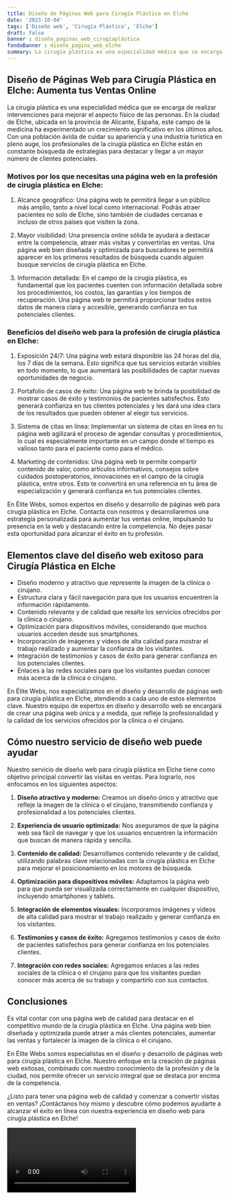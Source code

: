 ```yaml
---
title: Diseño de Páginas Web para Cirugía Plástica en Elche
date: '2023-10-04'
tags: ['Diseño web', 'Cirugía Plástica', 'Elche']
draft: false
banner : diseño_paginas_web_cirugíaplástica
fondoBanner : diseño_pagina_web_elche
summary: La cirugía plástica es una especialidad médica que se encarga de realizar intervenciones para mejorar el aspecto físico de las personas. En la ciudad de Elche, ubicada en la provincia de Alicante, España, este campo de la medicina ha experimentado un crecimiento significativo en los últimos años. Con una población ávida de cuidar su apariencia y una industria turística en pleno auge, los profesionales de la cirugía plástica en Elche están en constante búsqueda de estrategias para destacar y llegar a un mayor número de clientes potenciales.
---
```


## Diseño de Páginas Web para Cirugía Plástica en Elche: Aumenta tus Ventas Online

La cirugía plástica es una especialidad médica que se encarga de realizar intervenciones para mejorar el aspecto físico de las personas. En la ciudad de Elche, ubicada en la provincia de Alicante, España, este campo de la medicina ha experimentado un crecimiento significativo en los últimos años. Con una población ávida de cuidar su apariencia y una industria turística en pleno auge, los profesionales de la cirugía plástica en Elche están en constante búsqueda de estrategias para destacar y llegar a un mayor número de clientes potenciales.

### Motivos por los que necesitas una página web en la profesión de cirugía plástica en Elche:

1. Alcance geográfico: Una página web te permitirá llegar a un público más amplio, tanto a nivel local como internacional. Podrás atraer pacientes no solo de Elche, sino también de ciudades cercanas e incluso de otros países que visiten la zona.

2. Mayor visibilidad: Una presencia online sólida te ayudará a destacar entre la competencia, atraer más visitas y convertirlas en ventas. Una página web bien diseñada y optimizada para buscadores te permitirá aparecer en los primeros resultados de búsqueda cuando alguien busque servicios de cirugía plástica en Elche.

3. Información detallada: En el campo de la cirugía plástica, es fundamental que los pacientes cuenten con información detallada sobre los procedimientos, los costos, las garantías y los tiempos de recuperación. Una página web te permitirá proporcionar todos estos datos de manera clara y accesible, generando confianza en tus potenciales clientes.

### Beneficios del diseño web para la profesión de cirugía plástica en Elche:

1. Exposición 24/7: Una página web estará disponible las 24 horas del día, los 7 días de la semana. Esto significa que tus servicios estarán visibles en todo momento, lo que aumentará las posibilidades de captar nuevas oportunidades de negocio.

2. Portafolio de casos de éxito: Una página web te brinda la posibilidad de mostrar casos de éxito y testimonios de pacientes satisfechos. Esto generará confianza en tus clientes potenciales y les dará una idea clara de los resultados que pueden obtener al elegir tus servicios.

3. Sistema de citas en línea: Implementar un sistema de citas en línea en tu página web agilizará el proceso de agendar consultas y procedimientos, lo cual es especialmente importante en un campo donde el tiempo es valioso tanto para el paciente como para el médico.

4. Marketing de contenidos: Una página web te permite compartir contenido de valor, como artículos informativos, consejos sobre cuidados postoperatorios, innovaciones en el campo de la cirugía plástica, entre otros. Esto te convertirá en una referencia en tu área de especialización y generará confianza en tus potenciales clientes.

En Élite Webs, somos expertos en diseño y desarrollo de páginas web para cirugía plástica en Elche. Contacta con nosotros y desarrollaremos una estrategia personalizada para aumentar tus ventas online, impulsando tu presencia en la web y destacando entre la competencia. No dejes pasar esta oportunidad para alcanzar el éxito en tu profesión.

<GifSeo />

<Cta />

## Elementos clave del diseño web exitoso para Cirugía Plástica en Elche

- Diseño moderno y atractivo que represente la imagen de la clínica o cirujano.
- Estructura clara y fácil navegación para que los usuarios encuentren la información rápidamente.
- Contenido relevante y de calidad que resalte los servicios ofrecidos por la clínica o cirujano.
- Optimización para dispositivos móviles, considerando que muchos usuarios acceden desde sus smartphones.
- Incorporación de imágenes y vídeos de alta calidad para mostrar el trabajo realizado y aumentar la confianza de los visitantes.
- Integración de testimonios y casos de éxito para generar confianza en los potenciales clientes.
- Enlaces a las redes sociales para que los visitantes puedan conocer más acerca de la clínica o cirujano.

En Élite Webs, nos especializamos en el diseño y desarrollo de páginas web para cirugía plástica en Elche, atendiendo a cada uno de estos elementos clave. Nuestro equipo de expertos en diseño y desarrollo web se encargará de crear una página web única y a medida, que refleje la profesionalidad y la calidad de los servicios ofrecidos por la clínica o el cirujano.

## Cómo nuestro servicio de diseño web puede ayudar

Nuestro servicio de diseño web para cirugía plástica en Elche tiene como objetivo principal convertir las visitas en ventas. Para lograrlo, nos enfocamos en los siguientes aspectos:

1. **Diseño atractivo y moderno:** Creamos un diseño único y atractivo que refleje la imagen de la clínica o el cirujano, transmitiendo confianza y profesionalidad a los potenciales clientes.

2. **Experiencia de usuario optimizada:** Nos aseguramos de que la página web sea fácil de navegar y que los usuarios encuentren la información que buscan de manera rápida y sencilla.

3. **Contenido de calidad:** Desarrollamos contenido relevante y de calidad, utilizando palabras clave relacionadas con la cirugía plástica en Elche para mejorar el posicionamiento en los motores de búsqueda.

4. **Optimización para dispositivos móviles:** Adaptamos la página web para que pueda ser visualizada correctamente en cualquier dispositivo, incluyendo smartphones y tablets.

5. **Integración de elementos visuales:** Incorporamos imágenes y vídeos de alta calidad para mostrar el trabajo realizado y generar confianza en los visitantes.

6. **Testimonios y casos de éxito:** Agregamos testimonios y casos de éxito de pacientes satisfechos para generar confianza en los potenciales clientes.

7. **Integración con redes sociales:** Agregamos enlaces a las redes sociales de la clínica o el cirujano para que los visitantes puedan conocer más acerca de su trabajo y compartirlo con sus contactos.

## Conclusiones

Es vital contar con una página web de calidad para destacar en el competitivo mundo de la cirugía plástica en Elche. Una página web bien diseñada y optimizada puede atraer a más clientes potenciales, aumentar las ventas y fortalecer la imagen de la clínica o el cirujano.

En Élite Webs somos especialistas en el diseño y desarrollo de páginas web para cirugía plástica en Elche. Nuestro enfoque en la creación de páginas web exitosas, combinado con nuestro conocimiento de la profesión y de la ciudad, nos permite ofrecer un servicio integral que se destaca por encima de la competencia.

¿Listo para tener una página web de calidad y comenzar a convertir visitas en ventas? ¡Contáctanos hoy mismo y descubre cómo podemos ayudarte a alcanzar el éxito en línea con nuestra experiencia en diseño web para cirugía plástica en Elche!

<Video />

<CtaBot job='Cirugía Plástica' city='Elche'/>

<Gmaps query='Elche+españa+maps' />